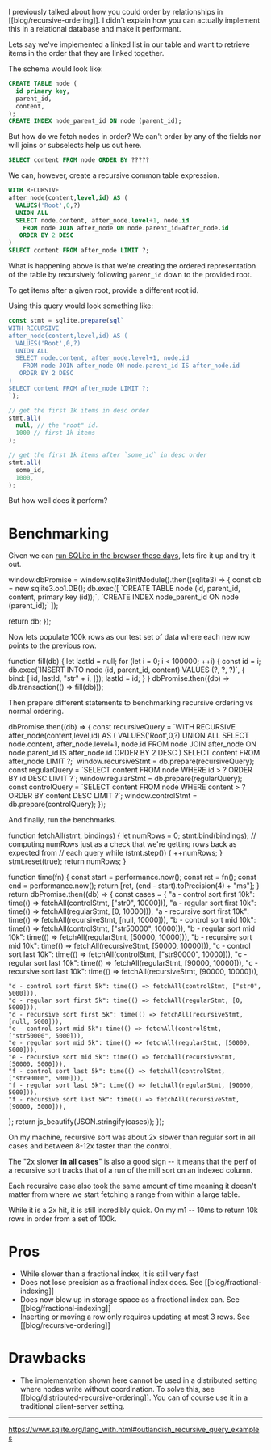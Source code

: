 
I previously talked about how you could order by relationships in [[blog/recursive-ordering]]. I didn't explain how you can actually implement this in a relational database and make it performant.

Lets say we've implemented a linked list in our table and want to retrieve items in the order that they are linked together.

The schema would look like:

```sql
CREATE TABLE node (
  id primary key,
  parent_id,
  content,
);
CREATE INDEX node_parent_id ON node (parent_id);
```

But how do we fetch nodes in order? We can't order by any of the fields nor will joins or subselects help us out here.

```sql
SELECT content FROM node ORDER BY ?????
```

We can, however, create a recursive common table expression.

```sql
WITH RECURSIVE
after_node(content,level,id) AS (
  VALUES('Root',0,?)
  UNION ALL
  SELECT node.content, after_node.level+1, node.id
    FROM node JOIN after_node ON node.parent_id=after_node.id
   ORDER BY 2 DESC
)
SELECT content FROM after_node LIMIT ?;
```

What is happening above is that we're creating the ordered representation of the table by recursively following `parent_id` down to the provided root.

To get items after a given root, provide a different root id.

Using this query would look something like:

```ts
const stmt = sqlite.prepare(sql`
WITH RECURSIVE
after_node(content,level,id) AS (
  VALUES('Root',0,?)
  UNION ALL
  SELECT node.content, after_node.level+1, node.id
    FROM node JOIN after_node ON node.parent_id IS after_node.id
   ORDER BY 2 DESC
)
SELECT content FROM after_node LIMIT ?;
`);

// get the first 1k items in desc order
stmt.all(
  null, // the "root" id.
  1000 // first 1k items
);

// get the first 1k items after `some_id` in desc order
stmt.all(
  some_id,
  1000,
);
```

But how well does it perform?

# Benchmarking

Given we can [run SQLite in the browser these days](https://sqlite.org/wasm/doc/trunk/index.md), lets fire it up and try it out.

<div class="runnable-code">
<div>
window.dbPromise = window.sqlite3InitModule().then((sqlite3) => {
  const db = new sqlite3.oo1.DB();
  db.exec([
    `CREATE TABLE node (id, parent_id, content, primary key (id));`,
    `CREATE INDEX node_parent_id ON node (parent_id);`
  ]);

  return db;
});
</div>
</div>

Now lets populate 100k rows as our test set of data where each new row points to the previous row.

<div class="runnable-code">
<div>
function fill(db) {
  let lastId = null;
  for (let i = 0; i < 100000; ++i) {
    const id = i;
    db.exec(`INSERT INTO node (id, parent_id, content) VALUES (?, ?, ?)`, { bind: [
      id,
      lastId,
      "str" + i,
    ]});
    lastId = id;
  }
}
dbPromise.then((db) => db.transaction(() => fill(db)));
</div>
</div>

Then prepare different statements to benchmarking recursive ordering vs normal ordering.

<div class="runnable-code">
<div>
dbPromise.then((db) => {
  const recursiveQuery = `WITH RECURSIVE
    after_node(content,level,id) AS (
      VALUES('Root',0,?)
      UNION ALL
      SELECT node.content, after_node.level+1, node.id
        FROM node JOIN after_node ON node.parent_id IS after_node.id
      ORDER BY 2 DESC
    )
    SELECT content FROM after_node LIMIT ?;`
  window.recursiveStmt = db.prepare(recursiveQuery);
  const regularQuery = `SELECT content FROM node WHERE id > ? ORDER BY id DESC LIMIT ?`;
  window.regularStmt = db.prepare(regularQuery);
  const controlQuery = `SELECT content FROM node WHERE content > ? ORDER BY content DESC LIMIT ?`;
  window.controlStmt = db.prepare(controlQuery);
});
</div>
</div>

And finally, run the benchmarks.

<div class="runnable-code">
<div>
function fetchAll(stmt, bindings) {
  let numRows = 0;
  stmt.bind(bindings);
  // computing numRows just as a check that we're getting rows back as expected from
  // each query
  while (stmt.step()) {
    ++numRows;
  }
  stmt.reset(true);
  return numRows;
}

function time(fn) {
  const start = performance.now();
  const ret = fn();
  const end = performance.now();
  return [ret, (end - start).toPrecision(4) + "ms"];
}
return dbPromise.then((db) => {
  const cases = {
    "a - control sort first 10k": time(() => fetchAll(controlStmt, ["str0", 10000])),
    "a - regular sort first 10k": time(() => fetchAll(regularStmt, [0, 10000])),
    "a - recursive sort first 10k": time(() => fetchAll(recursiveStmt, [null, 10000])),
    "b - control sort mid 10k": time(() => fetchAll(controlStmt, ["str50000", 10000])),
    "b - regular sort mid 10k": time(() => fetchAll(regularStmt, [50000, 10000])),
    "b - recursive sort mid 10k": time(() => fetchAll(recursiveStmt, [50000, 10000])),
    "c - control sort last 10k": time(() => fetchAll(controlStmt, ["str90000", 10000])),
    "c - regular sort last 10k": time(() => fetchAll(regularStmt, [90000, 10000])),
    "c - recursive sort last 10k": time(() => fetchAll(recursiveStmt, [90000, 10000])),

    "d - control sort first 5k": time(() => fetchAll(controlStmt, ["str0", 5000])),
    "d - regular sort first 5k": time(() => fetchAll(regularStmt, [0, 5000])),
    "d - recursive sort first 5k": time(() => fetchAll(recursiveStmt, [null, 5000])),
    "e - control sort mid 5k": time(() => fetchAll(controlStmt, ["str50000", 5000])),
    "e - regular sort mid 5k": time(() => fetchAll(regularStmt, [50000, 5000])),
    "e - recursive sort mid 5k": time(() => fetchAll(recursiveStmt, [50000, 5000])),
    "f - control sort last 5k": time(() => fetchAll(controlStmt, ["str90000", 5000])),
    "f - regular sort last 5k": time(() => fetchAll(regularStmt, [90000, 5000])),
    "f - recursive sort last 5k": time(() => fetchAll(recursiveStmt, [90000, 5000])),
  };
  return js_beautify(JSON.stringify(cases));
});
</div>
</div>

On my machine, recursive sort was about 2x slower than regular sort in all cases and between 8-12x faster than the control.

The "2x slower **in all cases**" is also a good sign -- it means that the perf of a recursive sort tracks that of a run of the mill sort on an indexed column.

Each recursive case also took the same amount of time meaning it doesn't matter from where we start fetching a range from within a large table.

While it is a 2x hit, it is still incredibly quick. On my m1 -- 10ms to return 10k rows in order from a set of 100k.

# Pros

- While slower than a fractional index, it is still very fast
- Does not lose precision as a fractional index does. See [[blog/fractional-indexing]]
- Does now blow up in storage space as a fractional index can. See [[blog/fractional-indexing]]
- Inserting or moving a row only requires updating at most 3 rows. See [[blog/recursive-ordering]]

# Drawbacks

- The implementation shown here cannot be used in a distributed setting where nodes write without coordination. To solve this, see [[blog/distributed-recursive-ordering]]. You can of course use it in a traditional client-server setting. 

---

https://www.sqlite.org/lang_with.html#outlandish_recursive_query_examples